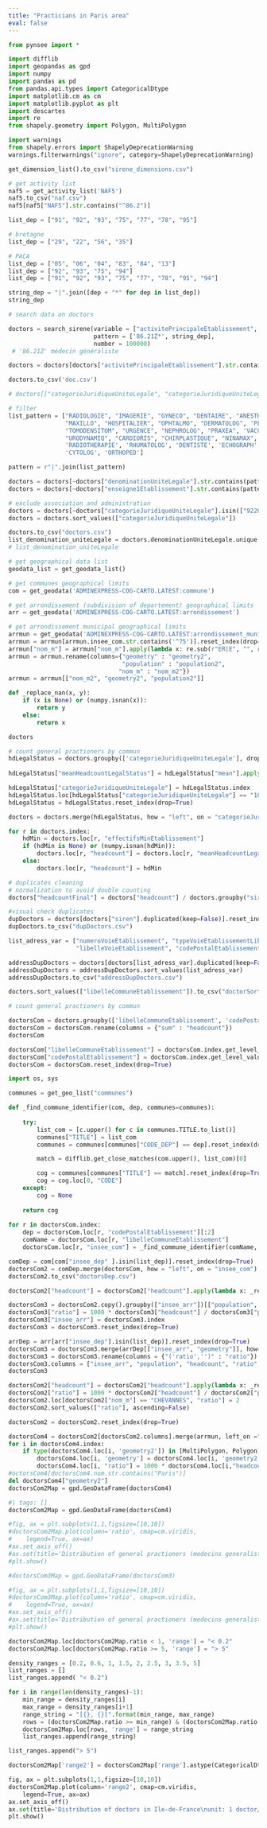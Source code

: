 ```yaml
---
title: "Practicians in Paris area"
eval: false
---
```


```python
from pynsee import *

import difflib
import geopandas as gpd
import numpy
import pandas as pd
from pandas.api.types import CategoricalDtype
import matplotlib.cm as cm
import matplotlib.pyplot as plt
import descartes
import re
from shapely.geometry import Polygon, MultiPolygon
```

```python
import warnings
from shapely.errors import ShapelyDeprecationWarning
warnings.filterwarnings("ignore", category=ShapelyDeprecationWarning)
```

```python
get_dimension_list().to_csv("sirene_dimensions.csv")
```

```python
# get activity list
naf5 = get_activity_list('NAF5')
naf5.to_csv("naf.csv")
naf5[naf5["NAF5"].str.contains("^86.2")]
```

```python
list_dep = ["91", "92", "93", "75", "77", "78", "95"]

# bretagne
list_dep = ["29", "22", "56", "35"]

# PACA
list_dep = ["05", "06", "04", "83", "84", "13"]
list_dep = ["92", "93", "75", "94"]
list_dep = ["91", "92", "93", "75", "77", "78", "95", "94"]

string_dep = "|".join([dep + "*" for dep in list_dep])
string_dep
```

```python
# search data on doctors

doctors = search_sirene(variable = ["activitePrincipaleEtablissement", "codePostalEtablissement"],
                        pattern = ['86.21Z*', string_dep],
                        number = 100000)
 # '86.21Z' médecin généraliste

doctors = doctors[doctors["activitePrincipaleEtablissement"].str.contains("^86.21Z")].reset_index(drop=True)
```

```python
doctors.to_csv('doc.csv')
```

```python
# doctors[["categorieJuridiqueUniteLegale", "categorieJuridiqueUniteLegaleLibelle"]].drop_duplicates()
```

```python
# filter
list_pattern = ["RADIOLOGIE", "IMAGERIE", "GYNECO", "DENTAIRE", "ANESTHES", 'P.M.I', 'INFANTILE', 'CARDIOLOG',
                "MAXILLO", "HOSPITALIER", "OPHTALMO", "DERMATOLOG", 'PLANIFICATION', 'MAIRIE', 'THORACIQUE',
                "TOMODENSITOM", "URGENCE", "NEPHROLOG", "PRAXEA", 'VACCINATION', 'SCOLAIRE', 'CANCER', 'STOMATOLO',
                "URODYNAMIQ", "CARDIORIS", "CHIRPLASTIQUE", "NINAMAX", "CICOF", 'MATERNELLE', 'DIALYSE',
                'RADIOTHERAPIE', 'RHUMATOLOG', 'DENTISTE', 'ECHOGRAPH', 'PATHOLOG', 'CHIRURGIE', 'ESTHETIQ',
                'CYTOLOG', 'ORTHOPED']

pattern = r"|".join(list_pattern)
```

```python
doctors = doctors[~doctors["denominationUniteLegale"].str.contains(pattern, regex=True, na=False)].reset_index(drop=True)
doctors = doctors[~doctors["enseigne1Etablissement"].str.contains(pattern, regex=True, na=False)].reset_index(drop=True)

# exclude association and administration
doctors = doctors[~doctors["categorieJuridiqueUniteLegale"].isin(["9220", "7220"])].reset_index(drop=True)
doctors = doctors.sort_values(["categorieJuridiqueUniteLegale"])

doctors.to_csv("doctors.csv")
list_denomination_uniteLegale = doctors.denominationUniteLegale.unique()
# list_denomination_uniteLegale                 
```

```python
# get geographical data list
geodata_list = get_geodata_list()

# get communes geographical limits
com = get_geodata('ADMINEXPRESS-COG-CARTO.LATEST:commune')

# get arrondissement (subdivision of departement) geographical limits
arr = get_geodata('ADMINEXPRESS-COG-CARTO.LATEST:arrondissement')
```

```python
# get arrondissement municipal geographical limits
arrmun = get_geodata('ADMINEXPRESS-COG-CARTO.LATEST:arrondissement_municipal')
arrmun = arrmun[arrmun.insee_com.str.contains('^75')].reset_index(drop=True)
arrmun["nom_m"] = arrmun["nom_m"].apply(lambda x: re.sub(r"ER|E", "", re.sub(" ARRONDISSEMENT", "", x)))
arrmun = arrmun.rename(columns={"geometry" : "geometry2",
                                "population" : "population2",
                               "nom_m" : "nom_m2"})
arrmun = arrmun[["nom_m2", "geometry2", "population2"]]
```

```python
def _replace_nan(x, y):
    if (x is None) or (numpy.isnan(x)):
        return y
    else:
        return x
```

```python
doctors
```

```python
# count general practioners by commun
hdLegalStatus = doctors.groupby(['categorieJuridiqueUniteLegale'], dropna=True)['effectifsMinEtablissement'].agg(['mean', "count"])
   
hdLegalStatus["meanHeadcountLegalStatus"] = hdLegalStatus["mean"].apply(lambda x: _replace_nan(x, 1))

hdLegalStatus["categorieJuridiqueUniteLegale"] = hdLegalStatus.index
hdLegalStatus.loc[hdLegalStatus["categorieJuridiqueUniteLegale"] == "1000", "meanHeadcountLegalStatus"] = 1
hdLegalStatus = hdLegalStatus.reset_index(drop=True)

doctors = doctors.merge(hdLegalStatus, how = "left", on = "categorieJuridiqueUniteLegale").reset_index(drop=True)

for r in doctors.index:
    hdMin = doctors.loc[r, "effectifsMinEtablissement"]
    if (hdMin is None) or (numpy.isnan(hdMin)):
        doctors.loc[r, "headcount"] = doctors.loc[r, "meanHeadcountLegalStatus"]
    else:
        doctors.loc[r, "headcount"] = hdMin
```

```python
# duplicates cleaning
# normalization to avoid double counting
doctors["headcountFinal"] = doctors["headcount"] / doctors.groupby("siren", dropna=True)["headcount"].transform("sum")

#visual check duplicates
dupDoctors = doctors[doctors["siren"].duplicated(keep=False)].reset_index(drop=True)
dupDoctors.to_csv("dupDoctors.csv")

list_adress_var = ["numeroVoieEtablissement", "typeVoieEtablissementLibelle", 
                   "libelleVoieEtablissement", "codePostalEtablissement", "libelleCommuneEtablissement"]

addressDupDoctors = doctors[doctors[list_adress_var].duplicated(keep=False)].reset_index(drop=True)
addressDupDoctors = addressDupDoctors.sort_values(list_adress_var)
addressDupDoctors.to_csv("addressDupDoctors.csv")
```

```python
doctors.sort_values(["libelleCommuneEtablissement"]).to_csv("doctorSortedCom.csv")
```

```python
# count general practioners by commun

doctorsCom = doctors.groupby(['libelleCommuneEtablissement', 'codePostalEtablissement'])['headcountFinal'].agg(['sum'])
doctorsCom = doctorsCom.rename(columns = {"sum" : "headcount"})
doctorsCom
```

```python
doctorsCom["libelleCommuneEtablissement"] = doctorsCom.index.get_level_values("libelleCommuneEtablissement")
doctorsCom["codePostalEtablissement"] = doctorsCom.index.get_level_values("codePostalEtablissement")
doctorsCom = doctorsCom.reset_index(drop=True)
```

```python
import os, sys 

communes = get_geo_list("communes")

def _find_commune_identifier(com, dep, communes=communes):
    
    try:
        list_com = [c.upper() for c in communes.TITLE.to_list()]    
        communes["TITLE"] = list_com    
        communes = communes[communes["CODE_DEP"] == dep].reset_index(drop=True)

        match = difflib.get_close_matches(com.upper(), list_com)[0]

        cog = communes[communes["TITLE"] == match].reset_index(drop=True)
        cog = cog.loc[0, "CODE"]
    except:
        cog = None
    
    return cog      
  
for r in doctorsCom.index:
    dep = doctorsCom.loc[r, "codePostalEtablissement"][:2]
    comName = doctorsCom.loc[r, "libelleCommuneEtablissement"]
    doctorsCom.loc[r, "insee_com"] = _find_commune_identifier(comName, dep)
```

```python
comDep = com[com["insee_dep" ].isin(list_dep)].reset_index(drop=True)
doctorsCom2 = comDep.merge(doctorsCom, how = "left", on = "insee_com")
doctorsCom2.to_csv("doctorsDep.csv")
```

```python
doctorsCom2["headcount"] = doctorsCom2["headcount"].apply(lambda x: _replace_nan(x, 0))

doctorsCom3 = doctorsCom2.copy().groupby(["insee_arr"])[["population", "headcount"]].agg(["sum"])
doctorsCom3["ratio"] = 1000 * doctorsCom3["headcount"] / doctorsCom3["population"]
doctorsCom3["insee_arr"] = doctorsCom3.index
doctorsCom3 = doctorsCom3.reset_index(drop=True)

arrDep = arr[arr["insee_dep"].isin(list_dep)].reset_index(drop=True)
doctorsCom3 = doctorsCom3.merge(arrDep[["insee_arr", "geometry"]], how= "left", on = "insee_arr")
doctorsCom3 = doctorsCom3.rename(columns = {"('ratio','')" : "ratio"})
doctorsCom3.columns = ["insee_arr", "population", "headcount", "ratio", "insee_arr2", "geometry"]
doctorsCom3
```

```python
doctorsCom2["headcount"] = doctorsCom2["headcount"].apply(lambda x: _replace_nan(x, 0))
doctorsCom2["ratio"] = 1000 * doctorsCom2["headcount"] / doctorsCom2["population"]
doctorsCom2.loc[doctorsCom2["nom_m"] == "CHEVANNES", "ratio"] = 2
doctorsCom2.sort_values(["ratio"], ascending=False)
```

```python
doctorsCom2 = doctorsCom2.reset_index(drop=True)

doctorsCom4 = doctorsCom2[doctorsCom2.columns].merge(arrmun, left_on ="libelleCommuneEtablissement", right_on="nom_m2", how="left")
for i in doctorsCom4.index:
    if type(doctorsCom4.loc[i, 'geometry2']) in [MultiPolygon, Polygon]:
        doctorsCom4.loc[i, 'geometry'] = doctorsCom4.loc[i, 'geometry2']
        doctorsCom4.loc[i, "ratio"] = 1000 * doctorsCom4.loc[i,"headcount"] / doctorsCom4.loc[i,"population2"]
#octorsCom4[doctorsCom4.nom.str.contains("Paris")]
del doctorsCom4["geometry2"]
doctorsCom2Map = gpd.GeoDataFrame(doctorsCom4)
```

```python
#| tags: []
doctorsCom2Map = gpd.GeoDataFrame(doctorsCom4)

#fig, ax = plt.subplots(1,1,figsize=[10,10])
#doctorsCom2Map.plot(column='ratio', cmap=cm.viridis,
#    legend=True, ax=ax)
#ax.set_axis_off()
#ax.set(title='Distribution of general practioners (medecins generalistes) in France')
#plt.show()
```

```python
#doctorsCom3Map = gpd.GeoDataFrame(doctorsCom3)

#fig, ax = plt.subplots(1,1,figsize=[10,10])
#doctorsCom3Map.plot(column='ratio', cmap=cm.viridis,
#    legend=True, ax=ax)
#ax.set_axis_off()
#ax.set(title='Distribution of general practioners (medecins generalistes) in France')
#plt.show()
```

```python

doctorsCom2Map.loc[doctorsCom2Map.ratio < 1, 'range'] = "< 0.2"
doctorsCom2Map.loc[doctorsCom2Map.ratio >= 5, 'range'] = "> 5"

density_ranges = [0.2, 0.6, 1, 1.5, 2, 2.5, 3, 3.5, 5]
list_ranges = []
list_ranges.append( "< 0.2")

for i in range(len(density_ranges)-1):
    min_range = density_ranges[i]
    max_range = density_ranges[i+1]
    range_string = "[{}, {}[".format(min_range, max_range)
    rows = (doctorsCom2Map.ratio >= min_range) & (doctorsCom2Map.ratio < max_range)
    doctorsCom2Map.loc[rows, 'range'] = range_string
    list_ranges.append(range_string)

list_ranges.append("> 5")

doctorsCom2Map['range2'] = doctorsCom2Map['range'].astype(CategoricalDtype(categories=list_ranges, ordered=True))
```

```python
fig, ax = plt.subplots(1,1,figsize=[10,10])
doctorsCom2Map.plot(column='range2', cmap=cm.viridis,
    legend=True, ax=ax)
ax.set_axis_off()
ax.set(title='Distribution of doctors in Ile-de-France\nunit: 1 doctor/ 1000 inhabitants')
plt.show()
```

